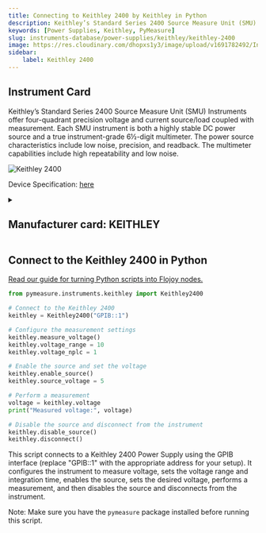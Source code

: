 ```yaml
---
title: Connecting to Keithley 2400 by Keithley in Python
description: Keithley’s Standard Series 2400 Source Measure Unit (SMU) Instruments offer four-quadrant precision voltage and current source/load coupled with measurement. Each SMU instrument is both a highly stable DC power source and a true instrument-grade 6½-digit multimeter. The power source characteristics include low noise, precision, and readback. The multimeter capabilities include high repeatability and low noise.
keywords: [Power Supplies, Keithley, PyMeasure] 
slug: instruments-database/power-supplies/keithley/keithley-2400 
image: https://res.cloudinary.com/dhopxs1y3/image/upload/v1691782492/Instruments/Power%20Supplies/Keithley-2400/Keithley-2400.webp
sidebar:
    label: Keithley 2400 
---
```



## Instrument Card

Keithley’s Standard Series 2400 Source Measure Unit (SMU) Instruments offer four-quadrant precision voltage and current source/load coupled with measurement. Each SMU instrument is both a highly stable DC power source and a true instrument-grade 6½-digit multimeter. The power source characteristics include low noise, precision, and readback. The multimeter capabilities include high repeatability and low noise.

![Keithley 2400](https://res.cloudinary.com/dhopxs1y3/image/upload/v1691782492/Instruments/Power%20Supplies/Keithley-2400/Keithley-2400.webp)

Device Specification: [here](https://www.testequipmenthq.com/datasheets/KEITHLEY-2400-Datasheet.pdf)

<details style={{ marginTop: "15px"}}>
<summary><h2 style={{display:'inline'}}>Manufacturer card: KEITHLEY</h2></summary>

![KEITHLEY](https://res.cloudinary.com/dhopxs1y3/image/upload/v1692806202/Instruments/Vendor%20Logos/Keithley.png)

Keithley Instruments is a measurement and instrument company headquartered in Solon, Ohio, that develops, manufactures, markets, and sells data acquisition products, as well as complete systems for high-volume production and assembly testing.

- Headquarters: Cleveland, Ohio, United States
- Yearly Revenue (millions, USD): 110.6
- Vendor Website: [here](https://www.tek.com/en)

</details>


<FeaturedInstrumentVideo category="POWER_SUPPLIES" />

## Connect to the Keithley 2400 in Python

[Read our guide for turning Python scripts into Flojoy nodes.](https://docs.flojoy.ai/contribution/blocks/custom-flojoy-block/)



<Tabs>
<TabItem value="Flojoy" label="Flojoy" className="flojoy-instrument-tabs">

<SectionsCard category="POWER_SUPPLIES" manufacturer="Keithley"></SectionsCard>

</TabItem>
<TabItem value="PyMeasure" label="PyMeasure">


```python
from pymeasure.instruments.keithley import Keithley2400

# Connect to the Keithley 2400
keithley = Keithley2400("GPIB::1")

# Configure the measurement settings
keithley.measure_voltage()
keithley.voltage_range = 10
keithley.voltage_nplc = 1

# Enable the source and set the voltage
keithley.enable_source()
keithley.source_voltage = 5

# Perform a measurement
voltage = keithley.voltage
print("Measured voltage:", voltage)

# Disable the source and disconnect from the instrument
keithley.disable_source()
keithley.disconnect()
```

This script connects to a Keithley 2400 Power Supply using the GPIB interface (replace "GPIB::1" with the appropriate address for your setup). It configures the instrument to measure voltage, sets the voltage range and integration time, enables the source, sets the desired voltage, performs a measurement, and then disables the source and disconnects from the instrument.

Note: Make sure you have the `pymeasure` package installed before running this script.

</TabItem>
</Tabs>
